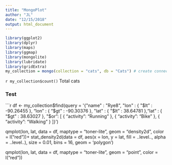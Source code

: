 ```yaml
---
title: "MongoPlot"
author: "JL"
date: "12/15/2018"
output: html_document
---
```


```r
library(ggplot2)
library(dplyr)
library(maps)
library(ggmap)
library(mongolite)
library(lubridate)
library(gridExtra)
my_collection = mongo(collection = "cats", db = "Cats") # create connection, database and collection


```


`r my_collection$count()` Total cats 



### Test

```r
df <-
  my_collection$find(query = '{"name" : "Rye8", "lon" : { "$lt" : -90.26455 }, "lon" : { "$gt" : -90.30376 }, "lat" : { "$lt" : 38.64781 },"lat" : { "$gt" : 38.63027 },  "$or": [ { "activity": "Running" }, { "activity": "Bike" }, { "activity": "Walking" } ]}')

qmplot(lon, lat, data = df, maptype = "toner-lite", geom = "density2d", color = I("red"))+ stat_density2d(data = df, aes(x = lon, y = lat, fill = ..level.., alpha = ..level..),
                 size = 0.01, bins = 16, geom = 'polygon')

qmplot(lon, lat, data = df, maptype = "toner-lite", geom = "point", color = I("red"))

